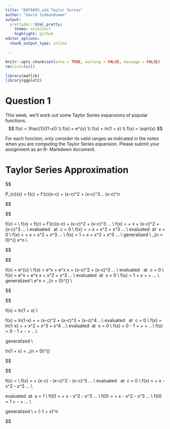 ```yaml
---
title: "DATA605_w14_Taylor Series"
author: "David Simbandumwe"
output:
  prettydoc::html_pretty:
    theme: architect
    highlight: github
editor_options: 
  chunk_output_type: inline

---
```


```r

knitr::opts_chunk$set(echo = TRUE, warning = FALSE, message = FALSE)
rm(list=ls())

```


```r

library(matlib) 
library(ggplot2)

```



# Question 1
This week, we’ll work out some Taylor Series expansions of popular functions.
$$
f(x) = \frac{1}{(1-x)} \\
f(x) = e^{x} \\
f(x) = ln(1 + x) \\
f(x) = \sqrt{x}
$$

For each function, only consider its valid ranges as indicated in the notes when you are computing the Taylor Series expansion. Please submit your assignment as an R- Markdown document.


# Taylor Series Approximation

$$

P_{n}(x) = f(c) + f'(c)(x-c) + \frac{f''(c)}{(2!)} (x-c)^2 + \frac{f'''(c)}{(3!)} (x-c)^3...\frac{f^n(c)}{(n!)} (x-c)^n


$$




$$ 

f(x) = \frac{1}{(1-x)}  \\
f(x) = f(c) + f'(c)(x-c) + \frac{f''(c)}{(2!)} (x-c)^2 + \frac{f'''(c)}{(3!)} (x-c)^3 ...   \\
f(x) = \frac{1}{1-x} + \frac{1}{1-x} x + \frac{\frac{1}{1-x}}{(2!)} (x-c)^2 + \frac{\frac{1}{1-x}}{(3!)} (x-c)^3 ...  \\
evaluated \  at \ c = 0 \\
f(x) = \frac{1}{1-x} + \frac{1}{1-x} x + \frac{\frac{1}{1-x}}{(2!)} x^2 + \frac{\frac{1}{1-x}}{(3!)} x^3 ... \\
evaluated \ at  \ x = 0 \\
f(x) = \frac{1}{1-0} + \frac{1}{1-0} x + \frac{\frac{1}{1-0}}{(2!)} x^2 + \frac{\frac{1}{1-0}}{(3!)} x^3 ... \\
f(x) = 1 + x + x^2 + x^3 ... \\
generalized \\ 
\sum_{n = 0}^{\infty} x^n \\

$$



$$

f(x) = e^{x} \\
f(x) = e^x + e^x x + \frac{e^x}{(2!)} (x-c)^2 + \frac{e^x}{(3!)} (x-c)^3 ... \\
evaluated \  at \ c = 0 \\
f(x) = e^x + e^x x + \frac{e^x}{(2!)} x^2 + \frac{e^x}{(3!)} x^3 ...  \\
evaluated \ at  \ x = 0 \\
f(x) = 1 + x + \frac{ x^2}{(2!)} + \frac{x^3}{(3!)} ...   \\
generalized \\ 
e^x = \sum_{n = 0}^{\infty}  \frac{x^n}{(n!)} \\

$$





$$

f(x) = ln(1 + x) \\

f(x) = ln(1-x) + \frac{1}{x-1} + \frac{\frac{1}{(x-1)^2}}{(2!)} (x-c)^2 + \frac{\frac{2}{(x-1)^3}}{(3!)} (x-c)^3 + \frac{\frac{6}{(x-1)^4}}{(4!)} (x-c)^4 ...\\
evaluated \  at \ c = 0 \\
f(x) = ln(1-x) + \frac{1}{x-1} + \frac{\frac{1}{(x-1)^2}}{(2!)} x^2 + \frac{\frac{2}{(x-1)^3}}{(3!)} x^3 + \frac{\frac{6}{(x-1)^4}}{(4!)} x^4 ...\\
evaluated \ at  \ x = 0 \\
f(x) = 0 - 1 + \frac{x^2}{(2!)}  + \frac{2x^3}{(3!)} + \frac{6x^4 }{(4!)} ...\\
f(x) = 0 - 1 + \frac{x^2}{(2)}  - \frac{x^3}{(3)} + \frac{x^4 }{(4)} ...\\

generalized \\ 

ln(1 + x) = \sum_{n = 0}^{\infty} \frac{-1^n x^n}{n}

$$




$$

f(x) = \sqrt{x} \\
f(x) = \sqrt{x} + \frac{1}{2\sqrt{x}} (x-c) - \frac{\frac{1}{4x^(3/2)}}{(2!)} (x-c)^2 -  \frac{\frac{3}{8x^(5/2)}}{(3!)} (x-c)^3 ... \\
evaluated \  at \ c = 0 \\
f(x) = \sqrt{x} + \frac{1}{2\sqrt{x}} x - \frac{\frac{1}{4x^(3/2)}}{2} x^2 -  \frac{\frac{3}{8x^(5/2)}}{6} x^3 ... \\

evaluated \ at  \ x = 1 \\
f(0) = \sqrt{x} + \frac{1}{2\sqrt{x}} x - \frac{\frac{1}{4x^(3/2)}}{2} x^2 -  \frac{\frac{3}{8x^(5/2)}}{6} x^3 ... \\
f(0) = \sqrt{1} + \frac{1}{2\sqrt{1}} x - \frac{\frac{1}{4*1^(3/2)}}{2} x^2 -  \frac{\frac{3}{8*1^(5/2)}}{6} x^3 ... \\
f(0) = 1 + \frac{(x-1)}{2} - \frac{(x-1)^2}{8}  +  \frac{(x-1)^3}{16} ...   \\

generalized \\ 
\sqrt{x} = \sqrt{n} (-1 + x)^n

$$







